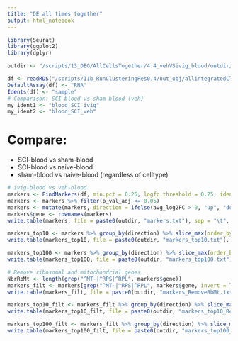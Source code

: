 ```yaml
---
title: "DE all times together"
output: html_notebook
---
```


```r
library(Seurat)
library(ggplot2)
library(dplyr)
```

```r
outdir <- "/scripts/13_DEG/AllCellsTogether/4.4_vehVSivig_blood/outdir/"
```

```r
df <- readRDS("/scripts/11b_RunClusteringRes0.4/out_obj/allintegratedClustered_Seurat2.RDS")
DefaultAssay(df) <- "RNA"
Idents(df) <- "sample"
# Comparison: SCI blood vs sham blood (veh)
my_ident1 <- "blood_SCI_ivig" 
my_ident2 <- "blood_SCI_veh"
```

# Compare:
* SCI-blood vs sham-blood
* SCI-blood vs naive-blood
* sham-blood vs naive-blood
(regardless of celltype)


```r
# ivig-blood vs veh-blood
markers <- FindMarkers(df, min.pct = 0.25, logfc.threshold = 0.25, ident.1 = my_ident1, ident.2 = my_ident2)
markers <- markers %>% filter(p_val_adj <= 0.05)
markers <- mutate(markers, direction = ifelse(avg_log2FC > 0, "up", "down"))
markers$gene <- rownames(markers)
write.table(markers, file = paste0(outdir, "markers.txt"), sep = "\t", quote = FALSE, col.names = NA)

markers_top10 <- markers %>% group_by(direction) %>% slice_max(order_by = avg_log2FC, n = 10)
write.table(markers_top10, file = paste0(outdir, "markers_top10.txt"), sep = "\t", quote = FALSE, col.names = NA)

markers_top100 <- markers %>% group_by(direction) %>% slice_max(order_by = avg_log2FC, n = 100)
write.table(markers_top100, file = paste0(outdir, "markers_top100.txt"), sep = "\t", quote = FALSE, col.names = NA)
```

```r
# Remove ribosomal and mitochondrial genes
NbrRbMt <- length(grep("^MT-|^RPS|^RPL", markers$gene))
markers_filt <- markers[grep("^MT-|^RPS|^RPL", markers$gene, invert = TRUE),]
write.table(markers_filt, file = paste0(outdir, "markers_RemoveRbMt.txt"), sep = "\t", quote = FALSE, col.names = NA)

markers_top10_filt <- markers_filt %>% group_by(direction) %>% slice_max(order_by = avg_log2FC, n = 10)
write.table(markers_top10_filt, file = paste0(outdir, "markers_top10_RemoveRbMt.txt"), sep = "\t", quote = FALSE, col.names = NA)

markers_top100_filt <- markers_filt %>% group_by(direction) %>% slice_max(order_by = avg_log2FC, n = 100)
write.table(markers_top100_filt, file = paste0(outdir, "markers_top100_RemoveRbMt.txt"), sep = "\t", quote = FALSE, col.names = NA)
```

